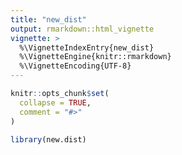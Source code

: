 ```yaml
---
title: "new_dist"
output: rmarkdown::html_vignette
vignette: >
  %\VignetteIndexEntry{new_dist}
  %\VignetteEngine{knitr::rmarkdown}
  %\VignetteEncoding{UTF-8}
---
```


```r
knitr::opts_chunk$set(
  collapse = TRUE,
  comment = "#>"
)
```

```r
library(new.dist)
```
